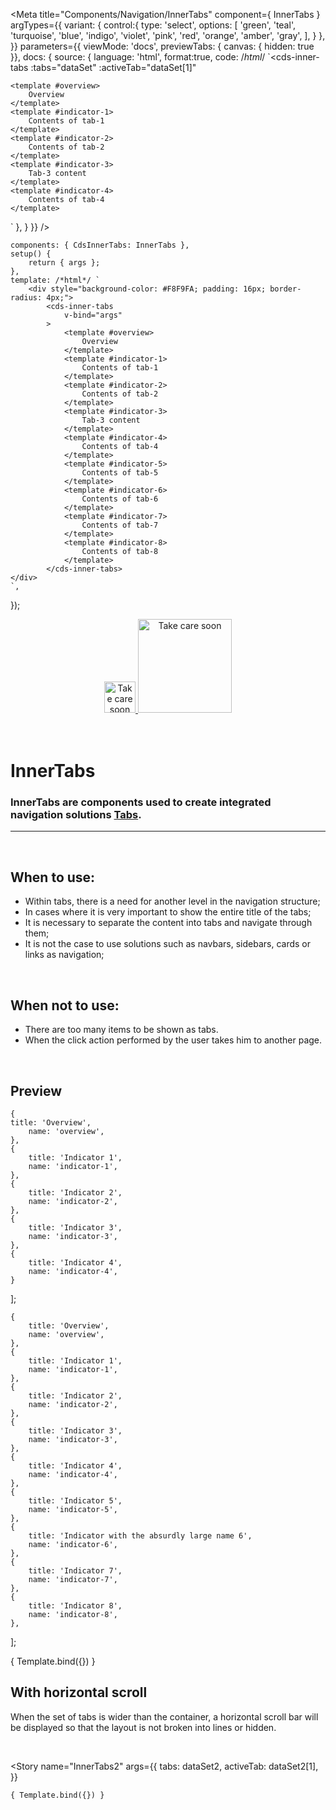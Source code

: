 
<Meta
	title="Components/Navigation/InnerTabs"
	component={ InnerTabs }
	argTypes={{
		variant: {
			control:{
				type: 'select',
				options: [
					'green',
					'teal',
					'turquoise',
					'blue',
					'indigo',
					'violet',
					'pink',
					'red',
					'orange',
					'amber',
					'gray',
				],
			}
		},
	}}
	parameters={{
		viewMode: 'docs',
		previewTabs: { canvas: { hidden: true }},
		docs: {
			source: {
				language: 'html',
				format:true,
				code: /*html*/ 
`<cds-inner-tabs
	:tabs="dataSet"
	:activeTab="dataSet[1]"
>
	<template #overview>
		Overview
	</template>
	<template #indicator-1>
		Contents of tab-1
	</template>
	<template #indicator-2>
		Contents of tab-2
	</template>
	<template #indicator-3>
		Tab-3 content
	</template>
	<template #indicator-4>
		Contents of tab-4
	</template>
</cds-inner-tabs>`
			},
		}
	}}
/>

	components: { CdsInnerTabs: InnerTabs },
	setup() {
		return { args };
	},
	template: /*html*/ `
		<div style="background-color: #F8F9FA; padding: 16px; border-radius: 4px;">
			<cds-inner-tabs
				v-bind="args"
			>
				<template #overview>
					Overview
				</template>
				<template #indicator-1>
					Contents of tab-1
				</template>
				<template #indicator-2>
					Contents of tab-2
				</template>
				<template #indicator-3>
					Tab-3 content
				</template>
				<template #indicator-4>
					Contents of tab-4
				</template>
				<template #indicator-5>
					Contents of tab-5
				</template>
				<template #indicator-6>
					Contents of tab-6
				</template>
				<template #indicator-7>
					Contents of tab-7
				</template>
				<template #indicator-8>
					Contents of tab-8
				</template>
			</cds-inner-tabs>
	</div>
	`,
});

<div align="center" style={{display: 'flex'}}>
    <a href="https://rahulaher.netlify.app">
        <img src="https://rahulaher.netlify.app/img/logo/glyph-black-colored.svg" alt="Take care soon" width="50" />
        <img src="https://rahulaher.netlify.app/img/logo/word-black-colored.svg" alt="Take care soon" width="150" />
    </a>
</div>

<br />
<br />

# InnerTabs

### InnerTabs are components used to create integrated navigation solutions <a href="https://rds-design-system.netlify.app/?path=/docs/componentes-navega%C3%A7%C3%A3o-tabs--tabs ">Tabs</a>.
---
<br />

## When to use:
- Within tabs, there is a need for another level in the navigation structure;
- In cases where it is very important to show the entire title of the tabs;
- It is necessary to separate the content into tabs and navigate through them;
- It is not the case to use solutions such as navbars, sidebars, cards or links as navigation;

<br />

## When not to use:
- There are too many items to be shown as tabs.
- When the click action performed by the user takes him to another page.

<br />

## Preview

	{
	title: 'Overview',
		name: 'overview',
	},
	{
		title: 'Indicator 1',
		name: 'indicator-1',
	},
	{
		title: 'Indicator 2',
		name: 'indicator-2',
	},
	{
		title: 'Indicator 3',
		name: 'indicator-3',
	},
	{
		title: 'Indicator 4',
		name: 'indicator-4',
	}
];

	{
		title: 'Overview',
		name: 'overview',
	},
	{
		title: 'Indicator 1',
		name: 'indicator-1',
	},
	{
		title: 'Indicator 2',
		name: 'indicator-2',
	},
	{
		title: 'Indicator 3',
		name: 'indicator-3',
	},
	{
		title: 'Indicator 4',
		name: 'indicator-4',
	},
	{
		title: 'Indicator 5',
		name: 'indicator-5',
	},
	{
		title: 'Indicator with the absurdly large name 6',
		name: 'indicator-6',
	},
	{
		title: 'Indicator 7',
		name: 'indicator-7',
	},
	{
		title: 'Indicator 8',
		name: 'indicator-8',
	},
];

<Canvas>
	<Story
		name="InnerTabs"
		args={{
			tabs: dataSet,
			activeTab: dataSet[1],
		}}
	>
		{ Template.bind({}) }
	</Story>
</Canvas>

<ArgsTable story="InnerTabs" />

## __With horizontal scroll__

When the set of tabs is wider than the container, a horizontal scroll bar will be displayed so that the layout is not broken into lines or hidden.

<br />

<Story
	name="InnerTabs2"
	args={{
		tabs: dataSet2,
		activeTab: dataSet2[1],
	}}
>
	{ Template.bind({}) }
</Story>
